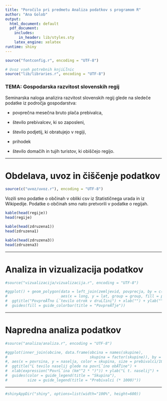 ```yaml
---
title: "Poročilo pri predmetu Analiza podatkov s programom R"
author: "Ana Golob"
output:
  html_document: default
  pdf_document:
    includes:
      in_header: lib/styles.sty
    latex_engine: xelatex
runtime: shiny
---
```


```r
source("fontconfig.r", encoding = "UTF-8")

# Uvoz vseh potrebnih knjiĹľnic
source("lib/libraries.r", encoding = "UTF-8")
```

### TEMA: Gospodarska razvitost slovenskih regij

Seminarska naloga analizira razvitost slovenskih regij glede na sledeče podatke iz področja gospodarstva:

* povprečna mesečna bruto plača prebivalca,

* število prebivalcev, ki so zaposleni,

* število podjetij, ki obratujejo v regiji,

* prihodek

* število domačih in tujih turistov, ki obiščejo regijo.

***

# Obdelava, uvoz in čiščenje podatkov

```r
source(c("uvoz/uvoz.r"), encoding = "UTF-8")
```

Vozili smo podatke o občinah v obliki csv iz Statističnega urada in iz Wikipedije. Podatke o občinah smo nato pretvorili v podatke o regijah.

```r
kable(head(regije))
head(regije)

kable(head(zdruzena1))
head(zdruzena1)

kable(head(zdruzena3))
head(zdruzena3)
```

***

# Analiza in vizualizacija podatkov

```r
#source("vizualizacija/vizualizacija.r", encoding = "UTF-8")
```


```r
#ggplot() + geom_polygon(data = left_join(zemljevid, povprecja, by = c("OB_UIME" = "obcina")),
#                        aes(x = long, y = lat, group = group, fill = povprecje)) +
#  ggtitle("PovpreÄŤno Ĺˇtevilo otrok v druĹľini") + xlab("") + ylab("") +
#  guides(fill = guide_colorbar(title = "PovpreÄŤje"))
```

***

# Napredna analiza podatkov

```r
#source("analiza/analiza.r", encoding = "UTF-8")
```


```r
#ggplot(inner_join(obcine, data.frame(obcina = names(skupine),
#                                     skupina = factor(skupine)), by = "obcina")
#, aes(x = povrsina, y = naselja, color = skupina, size = prebivalci/1000)) + geom_point() +
#  ggtitle("Ĺ tevilo naselij glede na povrĹˇino obÄŤine") +
#  xlab(expression("PovrĹˇina (km"^2 * ")")) + ylab("Ĺ t. naselij") +
#  guides(color = guide_legend(title = "Skupina"),
#         size = guide_legend(title = "Prebivalci (* 1000)"))
```

***

```r
#shinyAppDir("shiny", options=list(width="100%", height=600))
```
